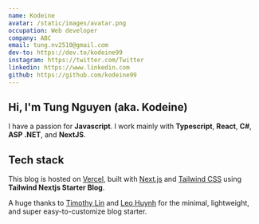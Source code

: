 ```yaml
---
name: Kodeine
avatar: /static/images/avatar.png
occupation: Web developer
company: ABC
email: tung.nv2510@gmail.com
dev-to: https://dev.to/kodeine99
instagram: https://twitter.com/Twitter
linkedin: https://www.linkedin.com
github: https://github.com/kodeine99
---
```


## Hi, I'm Tung Nguyen (aka. Kodeine) <Twemoji emoji="call-me-hand" /> 
I have a passion for **Javascript**.
I work mainly with **Typescript**, **React**, **C#**, **ASP .NET**, and **NextJS**.

## Tech stack
This blog is hosted on [Vercel](https://vercel.com), built with [Next.js](https://nextjs.org/) and [Tailwind CSS](https://tailwindcss.com/) using **Tailwind Nextjs Starter Blog**.

A huge thanks to [Timothy Lin](https://www.timlrx.com/) and [Leo Huynh](https://github.com/hta218/) for the minimal, lightweight, and super easy-to-customize blog starter.
